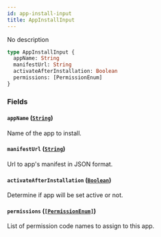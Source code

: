 ```yaml
---
id: app-install-input
title: AppInstallInput
---
```


No description

```graphql
type AppInstallInput {
  appName: String
  manifestUrl: String
  activateAfterInstallation: Boolean
  permissions: [PermissionEnum]
}
```

### Fields

#### `appName` ([`String`](/api-reference/scalars/string.mdx))

Name of the app to install.

#### `manifestUrl` ([`String`](/api-reference/scalars/string.mdx))

Url to app's manifest in JSON format.

#### `activateAfterInstallation` ([`Boolean`](/api-reference/scalars/boolean.mdx))

Determine if app will be set active or not.

#### `permissions` ([`[PermissionEnum]`](/api-reference/enums/permission-enum.mdx))

List of permission code names to assign to this app.
